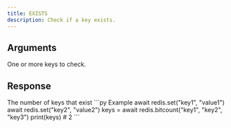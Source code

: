 ```yaml
---
title: EXISTS
description: Check if a key exists.
---
```



## Arguments

<ParamField body="keys" type="...string[]" required>
  One or more keys to check.
</ParamField>

## Response

<ResponseField type="integer" required>
  The number of keys that exist
</ResponseField>

<RequestExample>
```py Example
await redis.set("key1", "value1")
await redis.set("key2", "value2")
keys = await redis.bitcount("key1", "key2", "key3")
print(keys) # 2
```
</RequestExample>
